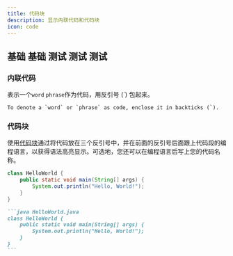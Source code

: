 ```yaml
---
title: 代码块
description: 显示内联代码和代码块
icon: code
---
```


## 基础 基础 测试 测试 测试

### 内联代码

表示一个`word` `phrase`作为代码，用反引号 (\`) 包起来。

```
To denote a `word` or `phrase` as code, enclose it in backticks (`).
```

### 代码块

使用[代码块](https://www.markdownguide.org/extended-syntax/#fenced-code-blocks)通过将代码放在三个反引号中，并在前面的反引号后面跟上代码段的编程语言，以获得语法高亮显示。可选地，您还可以在编程语言后写上您的代码名称。

```java HelloWorld.java
class HelloWorld {
    public static void main(String[] args) {
        System.out.println("Hello, World!");
    }
}
```

````md
```java HelloWorld.java
class HelloWorld {
    public static void main(String[] args) {
        System.out.println("Hello, World!");
    }
}
```
````

